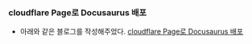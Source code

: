 ### cloudflare Page로 Docusaurus 배포

- 아래와 같은 블로그를 작성해주었다.
  [cloudflare Page로 Docusaurus 배포](https://geuni620.github.io/blog/2023/11/10/cloudflare/)
